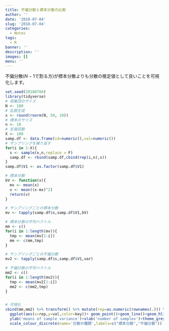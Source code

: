 ```yaml
---
title: 不偏分散と標本分散の比較
author: ''
date: '2018-07-04'
slug: '2018-07-04'
categories:
  - Notes
tags:
  - R
banner: ''
description: ''
images: []
menu: ''
---
```


不偏分散($N-1$で割る方)が標本分散よりも分散の推定値として良いことを可視化します。

<!--more-->

```r
set.seed(20180704)
library(tidyverse)
# 母集団のサイズ
N <- 100
# 乱数生成
x <- round(rnorm(N, 50, 10))
# 標本のサイズ
n <- 10
# 反復回数
X <- 100
samp.df <- data.frame(id=numeric(),val=numeric())
# サンプリングを繰り返す
for(i in 1:X){
  s <- sample(x,n,replace = F)
  samp.df <- rbind(samp.df,cbind(rep(i,n),s))
}
samp.df$V1 <- as.factor(samp.df$V1)

# 標本分散
bV <- function(x){
  mx <- mean(x)
  v <- mean((x-mx)^2)
  return(v)
}

# サンプリングごとの標本分散
mv <- tapply(samp.df$s,samp.df$V1,bV)

# 標本分散の平均ベクトル
mm <- c()
for(i in 1:length(mv)){
  tmp <- mean(mv[1:i])
  mm <- c(mm,tmp)
}

# サンプリングごとの不偏分散
mv2 <- tapply(samp.df$s,samp.df$V1,var)

# 不偏分散の平均ベクトル
mm2 <- c()
for(i in 1:length(mv2)){
  tmp <- mean(mv2[1:i])
  mm2 <- c(mm2,tmp)
}


# 可視化
cbind(mm,mm2) %>% transform() %>% mutate(rep=as.numeric(rownames(.))) %>% tidyr::gather(key,val,-rep,factor_key=T) %>%
  ggplot(aes(x=rep,y=val,color=key))+ geom_point()+geom_line()+geom_hline(yintercept=bV(x),color="red")+
  ylab('means of sample variance')+xlab('number of samples')+theme_grey(base_family = "HiraKakuProN-W3")+
  scale_colour_discrete(name='分散の種類',labels=c("標本分散","不偏分散"))
```